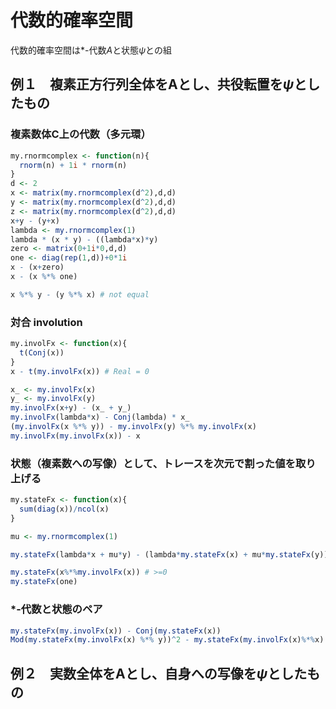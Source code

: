 # 代数的確率空間

代数的確率空間は*-代数$A$と状態$\psi$との組

## 例１　複素正方行列全体をAとし、共役転置を$\psi$としたもの

### 複素数体C上の代数（多元環）
```r
my.rnormcomplex <- function(n){
  rnorm(n) + 1i * rnorm(n)
}
d <- 2
x <- matrix(my.rnormcomplex(d^2),d,d)
y <- matrix(my.rnormcomplex(d^2),d,d)
z <- matrix(my.rnormcomplex(d^2),d,d)
x+y - (y+x)
lambda <- my.rnormcomplex(1)
lambda * (x * y) - ((lambda*x)*y)
zero <- matrix(0+1i*0,d,d)
one <- diag(rep(1,d))+0*1i
x - (x+zero)
x - (x %*% one)

x %*% y - (y %*% x) # not equal
```

### 対合 involution

```r
my.involFx <- function(x){
  t(Conj(x))
}
x - t(my.involFx(x)) # Real = 0

x_ <- my.involFx(x)
y_ <- my.involFx(y)
my.involFx(x+y) - (x_ + y_)
my.involFx(lambda*x) - Conj(lambda) * x_
(my.involFx(x %*% y)) - my.involFx(y) %*% my.involFx(x)
my.involFx(my.involFx(x)) - x
```

### 状態（複素数への写像）として、トレースを次元で割った値を取り上げる

```r
my.stateFx <- function(x){
  sum(diag(x))/ncol(x)
}

mu <- my.rnormcomplex(1)

my.stateFx(lambda*x + mu*y) - (lambda*my.stateFx(x) + mu*my.stateFx(y))

my.stateFx(x%*%my.involFx(x)) # >=0
my.stateFx(one)
```

### *-代数と状態のペア

```r
my.stateFx(my.involFx(x)) - Conj(my.stateFx(x))
Mod(my.stateFx(my.involFx(x) %*% y))^2 - my.stateFx(my.involFx(x)%*%x) * my.stateFx(my.involFx(y)%*%y) # < 0
```
## 例２　実数全体をAとし、自身への写像を$\psi$としたもの
